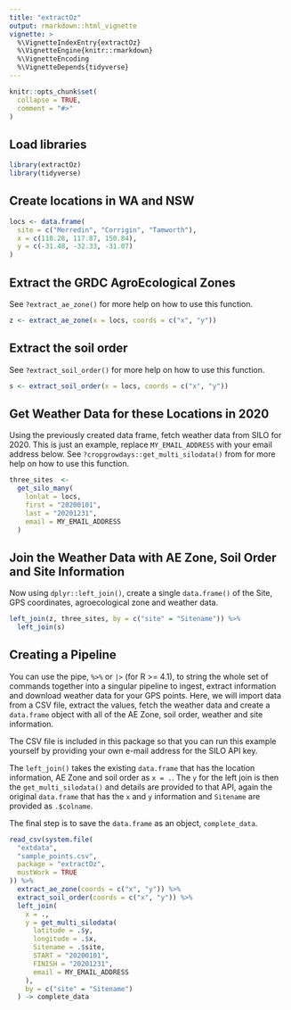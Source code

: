 ```yaml
---
title: "extractOz"
output: rmarkdown::html_vignette
vignette: >
  %\VignetteIndexEntry{extractOz}
  %\VignetteEngine{knitr::rmarkdown}
  %\VignetteEncoding
  %\VignetteDepends{tidyverse}
---
```


```r
knitr::opts_chunk$set(
  collapse = TRUE,
  comment = "#>"
)
```

## Load libraries

```r
library(extractOz)
library(tidyverse)
```

## Create locations in WA and NSW

```r
locs <- data.frame(
  site = c("Merredin", "Corrigin", "Tamworth"),
  x = c(118.28, 117.87, 150.84),
  y = c(-31.48, -32.33, -31.07)
)
```

## Extract the GRDC AgroEcological Zones

See `?extract_ae_zone()` for more help on how to use this function.

```r
z <- extract_ae_zone(x = locs, coords = c("x", "y"))
```

## Extract the soil order

See `?extract_soil_order()` for more help on how to use this function.

```r
s <- extract_soil_order(x = locs, coords = c("x", "y"))
```

## Get Weather Data for these Locations in 2020

Using the previously created data frame, fetch weather data from SILO for 2020.
This is just an example, replace `MY_EMAIL_ADDRESS` with your email address below.
See `?cropgrowdays::get_multi_silodata()` from for more help on how to use this function.

```r
three_sites  <-
  get_silo_many(
    lonlat = locs,
    first = "20200101",
    last = "20201231",
    email = MY_EMAIL_ADDRESS
  )
```

## Join the Weather Data with AE Zone, Soil Order and Site Information

Now using `dplyr::left_join()`, create a single `data.frame()` of the Site, GPS coordinates, agroecological zone and weather data.

```r
left_join(z, three_sites, by = c("site" = "Sitename")) %>% 
  left_join(s)
```

## Creating a Pipeline

You can use the pipe, `%>%` or `|>` (for R >= 4.1), to string the whole set of commands together into a singular pipeline to ingest, extract information and download weather data for your GPS points.
Here, we will import data from a CSV file, extract the values, fetch the weather data and create a `data.frame` object with all of the AE Zone, soil order, weather and site information.

The CSV file is included in this package so that you can run this example yourself by providing your own e-mail address for the SILO API key.

The `left_join()` takes the existing `data.frame` that has the location information, AE Zone and soil order as `x = .`.
The `y` for the left join is then the `get_multi_silodata()` and details are provided to that API, again the original `data.frame` that has the `x` and `y` information and `Sitename` are provided as `.$colname`.

The final step is to save the `data.frame` as an object, `complete_data`.

```r
read_csv(system.file(
  "extdata",
  "sample_points.csv",
  package = "extractOz",
  mustWork = TRUE
)) %>%
  extract_ae_zone(coords = c("x", "y")) %>%
  extract_soil_order(coords = c("x", "y")) %>%
  left_join(
    x = .,
    y = get_multi_silodata(
      latitude = .$y,
      longitude = .$x,
      Sitename = .$site,
      START = "20200101",
      FINISH = "20201231",
      email = MY_EMAIL_ADDRESS
    ),
    by = c("site" = "Sitename")
  ) -> complete_data
```
